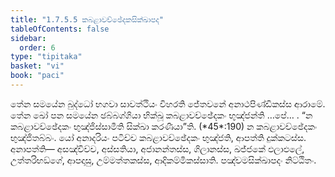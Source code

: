 ```yaml
---
title: "1.7.5.5 කබළාවච්ඡේදකසික්ඛාපද"
tableOfContents: false
sidebar:
  order: 6
type: "tipitaka"
basket: "vi"
book: "paci"
---
```



<DynamicBreadcrumb />

<Division number="621" book="paci">

<Paragraph number="1909" book="paci">
තේන සමයේන බුද්ධෝ භගවා සාවත්ථියං විහරති ජේතවනේ අනාථපිණ්ඩිකස්ස ආරාමේ. තේන ඛෝ පන සමයේන ඡබ්බග්ගියා භික්ඛූ කබළාවච්ඡේදකං භුඤ්ජන්ති …පේ… .
</Paragraph>

<Paragraph number="1910" book="paci">
<Emphasis>“න කබළාවච්ඡේදකං භුඤ්ජිස්සාමීති සික්ඛා කරණීයා”</Emphasis>ති. (*45*:<Emphasis>190</Emphasis>)
</Paragraph>

<Paragraph number="1911" book="paci">
න කබළාවච්ඡේදකං භුඤ්ජිතබ්බං. යෝ අනාදරියං පටිච්ච කබළාවච්ඡේදකං භුඤ්ජති, ආපත්ති දුක්කටස්ස.
</Paragraph>

<Paragraph number="1912" book="paci">
අනාපත්ති— අසඤ්චිච්ච, අස්සතියා, අජානන්තස්ස, ගිලානස්ස, ඛජ්ජකේ ඵලාඵලේ, උත්තරිභඞ්ගේ, ආපදාසු, උම්මත්තකස්ස, ආදිකම්මිකස්සාති.

</Paragraph>
</Division>

<Paragraph number="1913" type="center" book="paci">
පඤ්චමසික්ඛාපදං නිට්ඨිතං.
</Paragraph>